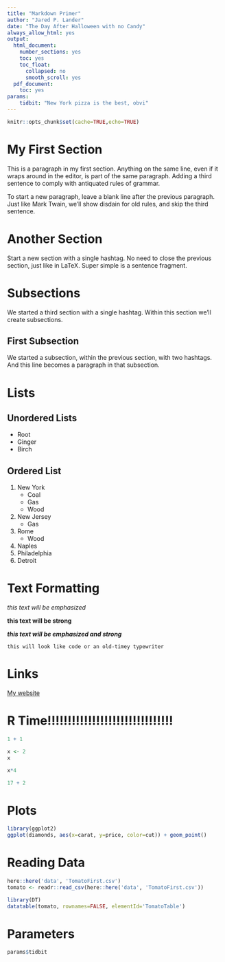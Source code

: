```yaml
---
title: "Markdown Primer"
author: "Jared P. Lander"
date: "The Day After Halloween with no Candy"
always_allow_html: yes
output:
  html_document:
    number_sections: yes
    toc: yes
    toc_float:
      collapsed: no
      smooth_scroll: yes
  pdf_document:
    toc: yes
params:
    tidbit: "New York pizza is the best, obvi"
---
```


```r
knitr::opts_chunk$set(cache=TRUE,echo=TRUE)
```


# My First Section

This is a paragraph in my first section. Anything on the same line, even if it wraps around in the editor, is part of the same paragraph. Adding a third sentence to comply with antiquated rules of grammar.

To start a new paragraph, leave a blank line after the previous paragraph. Just like Mark Twain, we'll show disdain for old rules, and skip the third sentence.

# Another Section

Start a new section with a single hashtag. No need to close the previous section, just like in LaTeX. Super simple is a sentence fragment.

# Subsections

We started a third section with a single hashtag. Within this section we'll create subsections.

## First Subsection

We started a subsection, within the previous section, with two hashtags. And this line becomes a paragraph in that subsection.

# Lists

## Unordered Lists

- Root
- Ginger
- Birch

## Ordered List

1. New York
    - Coal
    - Gas
    - Wood
1. New Jersey
    - Gas
1. Rome
    - Wood
1. Naples
1. Philadelphia
1. Detroit

# Text Formatting

_this text will be emphasized_

__this text will be strong__

___this text will be emphasized and strong___

`this will look like code or an old-timey typewriter`

# Links

[My website](http://www.jaredlander.com)

# R Time!!!!!!!!!!!!!!!!!!!!!!!!!!!!!!!

```r
1 + 1
```


```r
x <- 2
x
```

```r
x*4
```

```r
17 + 2
```

# Plots

```r
library(ggplot2)
ggplot(diamonds, aes(x=carat, y=price, color=cut)) + geom_point()
```

# Reading Data

```r
here::here('data', 'TomatoFirst.csv')
tomato <- readr::read_csv(here::here('data', 'TomatoFirst.csv'))
```

```r
library(DT)
datatable(tomato, rownames=FALSE, elementId='TomatoTable')
```

# Parameters

```r
params$tidbit
```

